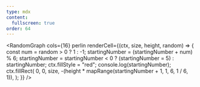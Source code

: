 ```yaml
---
type: mdx
content:
  fullscreen: true
order: 64
---
```




<CentreCols>
  
  <RandomGraph
    cols={16}
    perlin
    renderCell={(ctx, size, height, random) => {
    const num = random > 0 ? 1 : -1;
    startingNumber = (startingNumber + num) % 6;
    startingNumber = startingNumber < 0 ? (startingNumber = 5) : startingNumber;
    ctx.fillStyle = "red";
    console.log(startingNumber);
    ctx.fillRect(
      0,
      0,
      size,
      -(height * mapRange(startingNumber + 1, 1, 6, 1 / 6, 1)),
    );
    }}
  />

</CentreCols>
